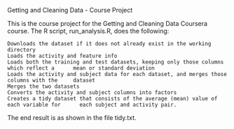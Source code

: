 Getting and Cleaning Data - Course Project

This is the course project for the Getting and Cleaning Data Coursera course. The R script, run_analysis.R, does the following:

    Downloads the dataset if it does not already exist in the working directory
    Loads the activity and feature info
    Loads both the training and test datasets, keeping only those columns which reflect a      mean or standard deviation
    Loads the activity and subject data for each dataset, and merges those columns with the     dataset
    Merges the two datasets
    Converts the activity and subject columns into factors
    Creates a tidy dataset that consists of the average (mean) value of each variable for      each subject and activity pair.

The end result is as shown in the file tidy.txt.